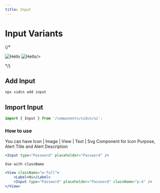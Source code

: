 ```yaml
---
title: Input
---
```



# Input Variants

{/*
<div style={{ display: "flex", flexDirection: "row",marginTop:40}}>
  <Image
    src="/assets/components/Alert/Frame.svg"
    alt="Hello"
    width={250}
    height={250}
    style={{marginLeft:'auto',marginRight:10}}
  />
  <Image
    src="/assets/components/Alert/Frame-1.svg"
    alt="Hello"
    width={250}
    height={250}
    style={{marginRight:'auto',marginLeft:10}}

/>

</div>
*/}

## Add Input


```jsx copy
npx sidcn add input
```

## Import Input


```jsx copy
import { Input } from '/components/sidcn/ui';
```
### How to use

You can have Icon | Image | View | Text | Svg Component for Icon Purpose, Alert Title and Alert Description

```jsx copy
<Input type="Password" placeholder="Password" />
```

`Use with className`

```jsx copy
<View className="w-full">
    <Label>Hi</Label>
    <Input type="Password" placeholder="Password" className="p-4" />
</View>
```
